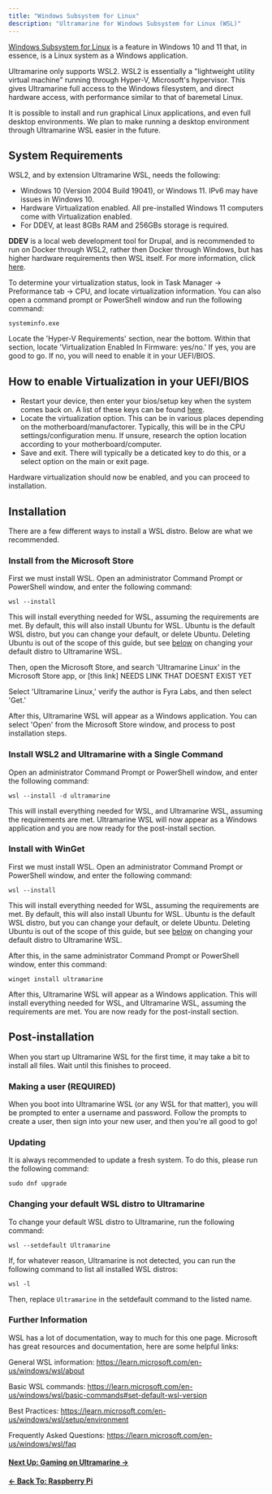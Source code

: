 ```yaml
---
title: "Windows Subsystem for Linux"
description: "Ultramarine for Windows Subsystem for Linux (WSL)"
---
```



[Windows Subsystem for Linux](https://learn.microsoft.com/en-us/windows/wsl/about) is a feature in Windows 10 and 11 that, in essence, is a Linux system as a Windows application.

Ultramarine only supports WSL2. WSL2 is essentially a "lightweight utility virtual machine" running through Hyper-V, Microsoft's hypervisor. This gives Ultramarine full access to the Windows filesystem, and direct hardware access, with performance similar to that of baremetal Linux.

It is possible to install and run graphical Linux applications, and even full desktop environments. We plan to make running a desktop environment through Ultramarine WSL easier in the future.

## System Requirements

WSL2, and by extension Ultramarine WSL, needs the following:

- Windows 10 (Version 2004 Build 19041), or Windows 11. IPv6 may have issues in Windows 10.
- Hardware Virtualization enabled. All pre-installed Windows 11 computers come with Virtualization enabled.
- For DDEV, at least 8GBs RAM and 256GBs storage is required.

**DDEV** is a local web development tool for Drupal, and is recommended to run on Docker through WSL2, rather then Docker through Windows, but has higher hardware requirements then WSL itself. For more information, click [here](https://www.drupal.org/docs/develop/local-server-setup/windows-development-environment/installing-drupal-with-ddev-in-wsl2-on-windows).

To determine your virtualization status, look in Task Manager -> Preformance tab -> CPU, and locate virtualization information. You can also open a command prompt or PowerShell window and run the following command:

```
systeminfo.exe
```

Locate the 'Hyper-V Requirements' section, near the bottom. Within that section, locate 'Virtualization Enabled In Firmware: yes/no.' If yes, you are good to go. If no, you will need to enable it in your UEFI/BIOS.

## How to enable Virtualization in your UEFI/BIOS

- Restart your device, then enter your bios/setup key when the system comes back on. A list of these keys can be found [here](/en/setup/bioskeys).
- Locate the virtualization option. This can be in various places depending on the motherboard/manufactorer. Typically, this will be in the CPU settings/configuration menu. If unsure, research the option location according to your motherboard/computer.
- Save and exit. There will typically be a deticated key to do this, or a select option on the main or exit page.

Hardware virtualization should now be enabled, and you can proceed to installation.

## Installation

There are a few different ways to install a WSL distro. Below are what we recommended.

### Install from the Microsoft Store

First we must install WSL. Open an administrator Command Prompt or PowerShell window, and enter the following command:

```
wsl --install
```

This will install everything needed for WSL, assuming the requirements are met. By default, this will also install Ubuntu for WSL. Ubuntu is the default WSL distro, but you can change your default, or delete Ubuntu. Deleting Ubuntu is out of the scope of this guide, but see [below](/en/anywhere/wsl#changing-your-default-wsl-distro-to-ultramarine) on changing your default distro to Ultramarine WSL.

Then, open the Microsoft Store, and search 'Ultramarine Linux' in the Microsoft Store app, or [this link] NEEDS LINK THAT DOESNT EXIST YET

Select 'Ultramarine Linux,' verify the author is Fyra Labs, and then select 'Get.'

After this, Ultramarine WSL will appear as a Windows application. You can select 'Open' from the Microsoft Store window, and process to post installation steps.

### Install WSL2 and Ultramarine with a Single Command

Open an administrator Command Prompt or PowerShell window, and enter the following command:

```
wsl --install -d ultramarine
```

This will install everything needed for WSL, and Ultramarine WSL, assuming the requirements are met. Ultramarine WSL will now appear as a Windows application and you are now ready for the post-install section.

### Install with WinGet

First we must install WSL. Open an administrator Command Prompt or PowerShell window, and enter the following command:

```
wsl --install
```

This will install everything needed for WSL, assuming the requirements are met. By default, this will also install Ubuntu for WSL. Ubuntu is the default WSL distro, but you can change your default, or delete Ubuntu. Deleting Ubuntu is out of the scope of this guide, but see [below](/en/anywhere/wsl#changing-your-default-wsl-distro-to-ultramarine) on changing your default distro to Ultramarine WSL.

After this, in the same administrator Command Prompt or PowerShell window, enter this command:

```
winget install ultramarine
```

After this, Ultramarine WSL will appear as a Windows application. This will install everything needed for WSL, and Ultramarine WSL, assuming the requirements are met. You are now ready for the post-install section.

## Post-installation

When you start up Ultramarine WSL for the first time, it may take a bit to install all files. Wait until this finishes to proceed.

### Making a user (REQUIRED)

When you boot into Ultramarine WSL (or any WSL for that matter), you will be prompted to enter a username and password. Follow the prompts to create a user, then sign into your new user, and then you're all good to go!

### Updating

It is always recommended to update a fresh system. To do this, please run the following command:

```
sudo dnf upgrade
```

### Changing your default WSL distro to Ultramarine

To change your default WSL distro to Ultramarine, run the following command:

```
wsl --setdefault Ultramarine
```

If, for whatever reason, Ultramarine is not detected, you can run the following command to list all installed WSL distros:

```
wsl -l
```

Then, replace `Ultramarine` in the setdefault command to the listed name.

### Further Information

WSL has a lot of documentation, way to much for this one page. Microsoft has great resources and documentation, here are some helpful links:

General WSL information: https://learn.microsoft.com/en-us/windows/wsl/about

Basic WSL commands: https://learn.microsoft.com/en-us/windows/wsl/basic-commands#set-default-wsl-version

Best Practices: https://learn.microsoft.com/en-us/windows/wsl/setup/environment

Frequently Asked Questions: https://learn.microsoft.com/en-us/windows/wsl/faq

#### [Next Up: Gaming on Ultramarine →](/en/usage/gaming)

#### [← Back To: Raspberry Pi](/en/anywhere/rpi)
